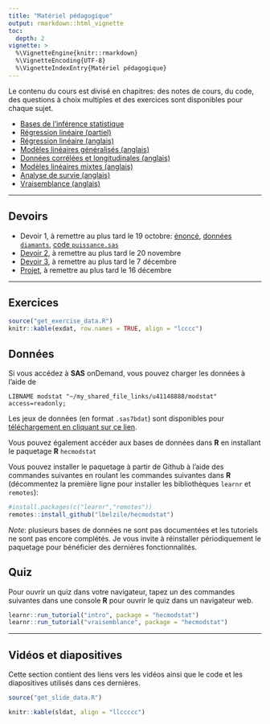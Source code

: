 ```yaml
---
title: "Matériel pédagogique"
output: rmarkdown::html_vignette
toc:
  depth: 2
vignette: >
  %\VignetteEngine{knitr::rmarkdown}
  %\VignetteEncoding{UTF-8}
  %\VignetteIndexEntry{Matériel pédagogique}
---
```



Le contenu du cours est divisé en chapitres: des notes de cours, du code, des questions à choix multiples et des exercices sont disponibles pour chaque sujet.

- [Bases de l'inférence statistique](https://lbelzile.github.io/math60604/intro.html)
- [Régression linéaire (partiel)](https://lbelzile.github.io/math60604/regression-lineaire.html)
- [Régression linéaire (anglais)](https://lbelzile.github.io/math60604a/linear-regression.html)
- [Modèles linéaires généralisés (anglais)](https://lbelzile.github.io/math60604a/generalized-linear-models.html)
- [Données corrélées et longitudinales (anglais)](https://lbelzile.github.io/math60604a/correlated-longitudinal-data.html)
- [Modèles linéaires mixtes (anglais)](https://lbelzile.github.io/math60604a/linear-mixed-models.html)
- [Analyse de survie (anglais)](https://lbelzile.github.io/math60604a/survival.html)
- [Vraisemblance (anglais)](https://lbelzile.github.io/math60604a/likelihood.html)

<!-- - [Modèles linéaires généralisés](https://lbelzile.github.io/math60604/modeles-lineaires-generalises.html) -->
<!-- - [Données corrélées et longitudinales](https://lbelzile.github.io/math60604/donnees-correlees-longitudinales.html) -->
<!-- - [Modèles linéaires mixtes](https://lbelzile.github.io/math60604/modeles-lineaires-mixtes.html) -->
<!-- - [Analyse de survie](https://lbelzile.github.io/math60604/survie.html) -->
<!-- - [Vraisemblance](https://lbelzile.github.io/math60604/vraisemblance.html) -->

---

## Devoirs

- Devoir 1, à remettre au plus tard le 19 octobre: [énoncé](https://raw.githubusercontent.com/lbelzile/modstat/master/devoirs/MATH60604-Devoir1.pdf), [données `diamants`](https://raw.githubusercontent.com/lbelzile/modstat/master/datasets/diamants.sas7bdat), [code `puissance.sas`](https://raw.githubusercontent.com/lbelzile/modstat/master/devoirs/puissance.sas)
- [Devoir 2](https://raw.githubusercontent.com/lbelzile/modstat/master/devoirs/MATH60604-Devoir2.pdf), à remettre au plus tard le 20 novembre
- [Devoir 3](https://raw.githubusercontent.com/lbelzile/modstat/master/devoirs/MATH60604-Devoir3.pdf), à remettre au plus tard le 7 décembre
- [Projet](https://raw.githubusercontent.com/lbelzile/modstat/master/devoirs/MATH60604_projet.pdf), à remettre au plus tard le 16 décembre

---

## Exercices

```r
source("get_exercise_data.R")
knitr::kable(exdat, row.names = TRUE, align = "lcccc")
```

## Données

Si vous accédez à **SAS** onDemand, vous pouvez charger les données à l'aide de 
```sas
LIBNAME modstat "~/my_shared_file_links/u41148888/modstat" access=readonly;
```

Les jeux de données (en format `.sas7bdat`) sont disponibles pour [téléchargement en cliquant sur ce lien](https://raw.githubusercontent.com/lbelzile/modstat/master/datasets/MATH60604_SAS_donnees.zip).

Vous pouvez également accéder aux bases de données dans **R** en installant le paquetage **R** `hecmodstat`

Vous pouvez installer le paquetage à partir de Github à l'aide des commandes suivantes en roulant les commandes suivantes dans **R** (décommentez la première ligne pour installer les bibliothèques `learnr` et `remotes`):
```r
#install.packages(c("learnr","remotes"))
remotes::install_github("lbelzile/hecmodstat")
```

*Note*: plusieurs bases de données ne sont pas documentées et les tutoriels ne sont pas encore complétés. Je vous invite à réinstaller périodiquement le paquetage pour bénéficier des dernières fonctionnalités.

## Quiz

Pour ouvrir un quiz dans votre navigateur, tapez un des commandes suivantes dans une console **R** pour ouvrir le quiz dans un navigateur web.
```r
learnr::run_tutorial("intro", package = "hecmodstat")
learnr::run_tutorial("vraisemblance", package = "hecmodstat")
```


---

## Vidéos et diapositives

Cette section contient des liens vers les vidéos ainsi que le code et les diapositives utilisés dans ces dernières.

```r
source("get_slide_data.R")

knitr::kable(sldat, align = "llccccc")
```


